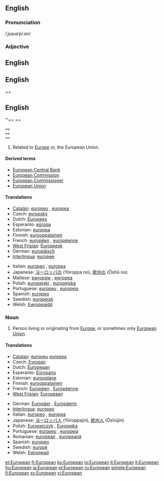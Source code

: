 {{wikipedia}}
==English==
===Pronunciation===
/ˌjʊəɹəˈpiːən/

===Adjective===
{{en-adj}}

== '''English'''
== 
== English ==

== 
== English ==

''''''{{subst:European}}''''''== ==
 ==
 ==
 ==

# Related to [[Europe]] or, the European Union.

====Derived terms====
* [[European Central Bank]]
* [[European Commission]]
* [[European Commissioner]]
* [[European Union]]

====Translations====
{{trans-top|related to Europe or the European Union}}
* [[Catalan]]: [[europeu]] {{m}}, [[europea]] {{f}}
* Czech: [[evropský]] {{m}}
* Dutch: [[Europees]]
* Esperanto: [[eŭropa]]
* Estonian: [[euroopa]]
* Finnish: [[eurooppalainen]]
* French: [[européen]] {{m}}, [[européenne]] {{f}}
* [[West Frisian]]: [[Europeesk]]
* German: [[europäisch]]
* [[Interlingua]]: [[europee]]
{{trans-mid}}
* Italian: [[europeo]] {{m}}, [[europea]] {{f}}
* Japanese: [[ヨーロッパ]]の (Yōroppa no), [[欧州]]の (Ōshū no)
* Maltese: [[ewropew]] {{m}}, [[ewropea]] {{f}}
* Polish: [[europejski]] {{m}}, [[europejska]] {{f}}
* Portuguese: [[europeu]] {{m}}, [[europeia]] {{f}}
* Spanish: [[europeo]]
* Swedish: [[europeisk]]
* Welsh: [[Ewropeaidd]]
{{trans-bottom}}

===Noun===
{{en-noun}}

# Person living or originating from [[Europe]], or sometimes only [[European Union]].

====Translations====
{{trans-top|person}}
* [[Catalan]]: [[europeu]] {{m}} [[europea]] {{f}}
* Czech: [[Evropan]] {{m}}
* Dutch: [[Europeaan]]
* Esperanto: [[Eŭropano]]
* Estonian: [[eurooplane]]
* Finnish: [[eurooppalainen]]
* French: [[Européen]] {{m}}, [[Européenne]] {{f}}
* [[West Frisian]]: [[Europeaan]]
{{trans-mid}}
* German: [[Europäer]] {{m}}, [[Europäerin]] {{f}}
* [[Interlingua]]: [[europeo]]
* Italian: [[europeo]] {{m}}, [[europea]] {{f}}
* Japanese: [[ヨーロッパ人]] (Yōroppajin), [[欧州人]] (Ōshūjin)
* Polish: [[Europejczyk]] {{m}}, [[Europejka]] {{f}}
* Portuguese: [[europeu]] {{m}}, [[europeia]] {{f}}
* Romanian: [[european]] {{m}}, [[europeană]] {{f}}
* Spanish: [[europeo]]
* Swedish: [[europé]] {{c}}
* Welsh: [[Ewropead]]
{{trans-bottom}}

[[et:European]]
[[fr:European]]
[[ko:European]]
[[io:European]]
[[it:European]]
[[lt:European]]
[[hu:European]]
[[ja:European]]
[[pl:European]]
[[ru:European]]
[[simple:European]]
[[fi:European]]
[[sv:European]]
[[vi:European]]
